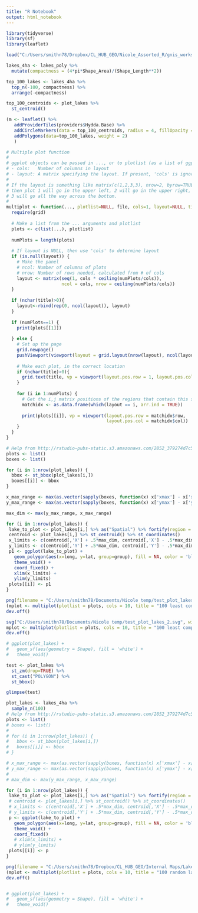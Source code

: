 ```yaml
---
title: "R Notebook"
output: html_notebook
---
```

```r
library(tidyverse)
library(sf)
library(leaflet)

load("C:/Users/smithn78/Dropbox/CL_HUB_GEO/Nicole_Assorted_R/gnis_workspace.RData")
```


```r
lakes_4ha <- lakes_poly %>%
  mutate(compactness = (4*pi*Shape_Area)/(Shape_Length**2))

top_100_lakes <- lakes_4ha %>%
  top_n(-100, compactness) %>%
  arrange(-compactness)

top_100_centroids <- plot_lakes %>%
  st_centroid()
```

```r
(m <- leaflet() %>%
   addProviderTiles(providers$Hydda.Base) %>%
   addCircleMarkers(data = top_100_centroids, radius = 4, fillOpacity = 1, stroke = FALSE) %>%
   addPolygons(data=top_100_lakes, weight = 2)
   )

```

```r
# Multiple plot function
#
# ggplot objects can be passed in ..., or to plotlist (as a list of ggplot objects)
# - cols:   Number of columns in layout
# - layout: A matrix specifying the layout. If present, 'cols' is ignored.
#
# If the layout is something like matrix(c(1,2,3,3), nrow=2, byrow=TRUE),
# then plot 1 will go in the upper left, 2 will go in the upper right, and
# 3 will go all the way across the bottom.
#
multiplot <- function(..., plotlist=NULL, file, cols=1, layout=NULL, title="") {
  require(grid)
 
  # Make a list from the ... arguments and plotlist
  plots <- c(list(...), plotlist)
 
  numPlots = length(plots)
 
  # If layout is NULL, then use 'cols' to determine layout
  if (is.null(layout)) {
    # Make the panel
    # ncol: Number of columns of plots
    # nrow: Number of rows needed, calculated from # of cols
    layout <- matrix(seq(1, cols * ceiling(numPlots/cols)),
                     ncol = cols, nrow = ceiling(numPlots/cols))
  }
 
  if (nchar(title)>0){
    layout<-rbind(rep(0, ncol(layout)), layout)
  }
 
  if (numPlots==1) {
    print(plots[[1]])
 
  } else {
    # Set up the page
    grid.newpage()
    pushViewport(viewport(layout = grid.layout(nrow(layout), ncol(layout), heights =if(nchar(title)>0){unit(c(0.5, rep(5,nrow(layout)-1)), "null")}else{unit(c(rep(5, nrow(layout))), "null")} )))
 
    # Make each plot, in the correct location
    if (nchar(title)>0){
      grid.text(title, vp = viewport(layout.pos.row = 1, layout.pos.col = 1:ncol(layout)))
    }
 
    for (i in 1:numPlots) {
      # Get the i,j matrix positions of the regions that contain this subplot
      matchidx <- as.data.frame(which(layout == i, arr.ind = TRUE))
 
      print(plots[[i]], vp = viewport(layout.pos.row = matchidx$row,
                                      layout.pos.col = matchidx$col))
    }
  }
}
```



```r
# Help from http://rstudio-pubs-static.s3.amazonaws.com/2852_379274d7c5734f979e106dcf019ec46c.html
plots <- list()
boxes <- list()

for (i in 1:nrow(plot_lakes)) {
  bbox <- st_bbox(plot_lakes[i,])
  boxes[[i]] <- bbox
}

x_max_range <- max(as.vector(sapply(boxes, function(x) x['xmax'] - x['xmin'])))
y_max_range <- max(as.vector(sapply(boxes, function(x) x['ymax'] - x['ymin'])))

max_dim <- max(y_max_range, x_max_range)

for (i in 1:nrow(plot_lakes)) {
 lake_to_plot <- plot_lakes[i,] %>% as("Spatial") %>% fortify(region = 'Permanent_Identifier')
 centroid <- plot_lakes[i,] %>% st_centroid() %>% st_coordinates()
 x_limits <- c(centroid[,'X'] + .5*max_dim, centroid[,'X'] - .5*max_dim)
 y_limits <- c(centroid[,'Y'] + .5*max_dim, centroid[,'Y'] - .5*max_dim)
 p1 <- ggplot(lake_to_plot) +
   geom_polygon(aes(x=long, y=lat, group=group), fill = NA, color = 'black') +
   theme_void() +
   coord_fixed() +
   xlim(x_limits) +
   ylim(y_limits)
 plots[[i]] <- p1
}

png(filename = "C:/Users/smithn78/Documents/Nicole temp/test_plot_lakes.png", width = 1920, height = 1200)
(mplot <- multiplot(plotlist = plots, cols = 10, title = "100 least compact lakes in LAGOS (not to scale)"))
dev.off()

svg("C:/Users/smithn78/Documents/Nicole temp/test_plot_lakes_2.svg", width = 14, height = 11)
mplot <- multiplot(plotlist = plots, cols = 10, title = "100 least compact lakes in LAGOS (not to scale)")
dev.off()

# ggplot(plot_lakes) +
#   geom_sf(aes(geometry = Shape), fill = 'white') +
#   theme_void()

```


```r
test <- plot_lakes %>%
  st_zm(drop=TRUE) %>%
  st_cast("POLYGON") %>%
  st_bbox()

glimpse(test)
```


```r
plot_lakes <- lakes_4ha %>%
  sample_n(100)
# Help from http://rstudio-pubs-static.s3.amazonaws.com/2852_379274d7c5734f979e106dcf019ec46c.html
plots <- list()
# boxes <- list()
# 
# for (i in 1:nrow(plot_lakes)) {
#   bbox <- st_bbox(plot_lakes[i,])
#   boxes[[i]] <- bbox
# }

# x_max_range <- max(as.vector(sapply(boxes, function(x) x['xmax'] - x['xmin'])))
# y_max_range <- max(as.vector(sapply(boxes, function(x) x['ymax'] - x['ymin'])))
# 
# max_dim <- max(y_max_range, x_max_range)

for (i in 1:nrow(plot_lakes)) {
 lake_to_plot <- plot_lakes[i,] %>% as("Spatial") %>% fortify(region = 'Permanent_Identifier')
 # centroid <- plot_lakes[i,] %>% st_centroid() %>% st_coordinates()
 # x_limits <- c(centroid[,'X'] + .5*max_dim, centroid[,'X'] - .5*max_dim)
 # y_limits <- c(centroid[,'Y'] + .5*max_dim, centroid[,'Y'] - .5*max_dim)
 p <- ggplot(lake_to_plot) +
   geom_polygon(aes(x=long, y=lat, group=group), fill = NA, color = 'black') +
   theme_void() +
   coord_fixed()
   # xlim(x_limits) +
   # ylim(y_limits)
 plots[[i]] <- p
}

png(filename = "C:/Users/smithn78/Dropbox/CL_HUB_GEO/Internal Maps/Lakes and Reservoirs Multiplots/sample_lakes_100.png", width = 1920, height = 1200)
(mplot <- multiplot(plotlist = plots, cols = 10, title = "100 random lakes in LAGOS (not to scale)"))
dev.off()


# ggplot(plot_lakes) +
#   geom_sf(aes(geometry = Shape), fill = 'white') +
#   theme_void()

```

